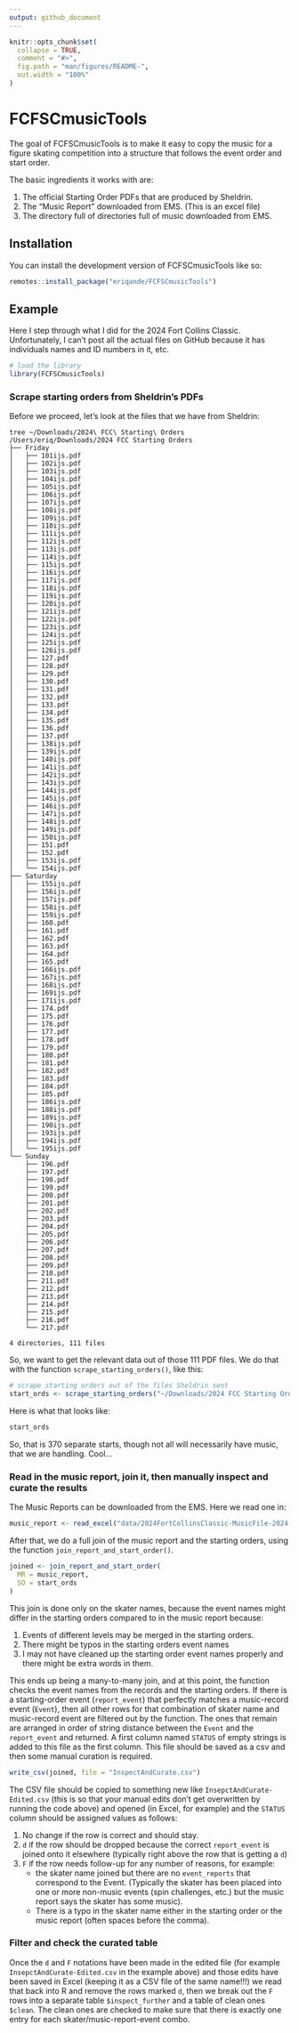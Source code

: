 ```yaml
---
output: github_document
---
```


<!-- README.md is generated from README.Rmd. Please edit that file -->

```r
knitr::opts_chunk$set(
  collapse = TRUE,
  comment = "#>",
  fig.path = "man/figures/README-",
  out.width = "100%"
)
```

# FCFSCmusicTools

<!-- badges: start -->
<!-- badges: end -->

The goal of FCFSCmusicTools is to make it easy to copy the music for a figure
skating competition into a structure that follows the event order and start
order.

The basic ingredients it works with are:

1. The official Starting Order PDFs that are produced by Sheldrin.
2. The "Music Report" downloaded from EMS. (This is an excel file)
3. The directory full of directories full of music downloaded from EMS.



## Installation

You can install the development version of FCFSCmusicTools like so:

``` r
remotes::install_package("eriqande/FCFSCmusicTools")
```

## Example

Here I step through what I did for the 2024 Fort Collins Classic.  Unfortunately,
I can't post all the actual files on GitHub because it has individuals names
and ID numbers in it, etc.

```r
# load the library
library(FCFSCmusicTools)

```

### Scrape starting orders from Sheldrin's PDFs

Before we proceed, let's look at the files that we have from Sheldrin:
```
tree ~/Downloads/2024\ FCC\ Starting\ Orders
/Users/eriq/Downloads/2024 FCC Starting Orders
├── Friday
│   ├── 101ijs.pdf
│   ├── 102ijs.pdf
│   ├── 103ijs.pdf
│   ├── 104ijs.pdf
│   ├── 105ijs.pdf
│   ├── 106ijs.pdf
│   ├── 107ijs.pdf
│   ├── 108ijs.pdf
│   ├── 109ijs.pdf
│   ├── 110ijs.pdf
│   ├── 111ijs.pdf
│   ├── 112ijs.pdf
│   ├── 113ijs.pdf
│   ├── 114ijs.pdf
│   ├── 115ijs.pdf
│   ├── 116ijs.pdf
│   ├── 117ijs.pdf
│   ├── 118ijs.pdf
│   ├── 119ijs.pdf
│   ├── 120ijs.pdf
│   ├── 121ijs.pdf
│   ├── 122ijs.pdf
│   ├── 123ijs.pdf
│   ├── 124ijs.pdf
│   ├── 125ijs.pdf
│   ├── 126ijs.pdf
│   ├── 127.pdf
│   ├── 128.pdf
│   ├── 129.pdf
│   ├── 130.pdf
│   ├── 131.pdf
│   ├── 132.pdf
│   ├── 133.pdf
│   ├── 134.pdf
│   ├── 135.pdf
│   ├── 136.pdf
│   ├── 137.pdf
│   ├── 138ijs.pdf
│   ├── 139ijs.pdf
│   ├── 140ijs.pdf
│   ├── 141ijs.pdf
│   ├── 142ijs.pdf
│   ├── 143ijs.pdf
│   ├── 144ijs.pdf
│   ├── 145ijs.pdf
│   ├── 146ijs.pdf
│   ├── 147ijs.pdf
│   ├── 148ijs.pdf
│   ├── 149ijs.pdf
│   ├── 150ijs.pdf
│   ├── 151.pdf
│   ├── 152.pdf
│   ├── 153ijs.pdf
│   └── 154ijs.pdf
├── Saturday
│   ├── 155ijs.pdf
│   ├── 156ijs.pdf
│   ├── 157ijs.pdf
│   ├── 158ijs.pdf
│   ├── 159ijs.pdf
│   ├── 160.pdf
│   ├── 161.pdf
│   ├── 162.pdf
│   ├── 163.pdf
│   ├── 164.pdf
│   ├── 165.pdf
│   ├── 166ijs.pdf
│   ├── 167ijs.pdf
│   ├── 168ijs.pdf
│   ├── 169ijs.pdf
│   ├── 171ijs.pdf
│   ├── 174.pdf
│   ├── 175.pdf
│   ├── 176.pdf
│   ├── 177.pdf
│   ├── 178.pdf
│   ├── 179.pdf
│   ├── 180.pdf
│   ├── 181.pdf
│   ├── 182.pdf
│   ├── 183.pdf
│   ├── 184.pdf
│   ├── 185.pdf
│   ├── 186ijs.pdf
│   ├── 188ijs.pdf
│   ├── 189ijs.pdf
│   ├── 190ijs.pdf
│   ├── 193ijs.pdf
│   ├── 194ijs.pdf
│   └── 195ijs.pdf
└── Sunday
    ├── 196.pdf
    ├── 197.pdf
    ├── 198.pdf
    ├── 199.pdf
    ├── 200.pdf
    ├── 201.pdf
    ├── 202.pdf
    ├── 203.pdf
    ├── 204.pdf
    ├── 205.pdf
    ├── 206.pdf
    ├── 207.pdf
    ├── 208.pdf
    ├── 209.pdf
    ├── 210.pdf
    ├── 211.pdf
    ├── 212.pdf
    ├── 213.pdf
    ├── 214.pdf
    ├── 215.pdf
    ├── 216.pdf
    └── 217.pdf

4 directories, 111 files
```

So, we want to get the relevant data out of those 111 PDF files.  We do that
with the function `scrape_starting_orders()`, like this:

```r
# scrape starting orders out of the files Sheldrin sent
start_ords <- scrape_starting_orders("~/Downloads/2024 FCC Starting Orders")
```

Here is what that looks like:
```r
start_ords
```

So, that is 370 separate starts, though not all will necessarily have music, that we are handling.   Cool...

### Read in the music report, join it, then manually inspect and curate the results

The Music Reports can be downloaded from the EMS.  Here we read one in:
```r
music_report <- read_excel("data/2024FortCollinsClassic-MusicFile-2024-04-01 22·32.xls")
```

After that, we do a full join of the music report and the starting orders,
using the function `join_report_and_start_order()`.
```r
joined <- join_report_and_start_order(
  MR = music_report,
  SO = start_ords
)
```

This join is done only on the skater names, because the event names might differ
in the starting orders compared to in the music report because:

1. Events of different levels may be merged in the starting orders.
2. There might be typos in the starting orders event names
3. I may not have cleaned up the starting order event names properly and there
   might be extra words in them.

This ends up being a many-to-many join, and at this point, the function checks
the event names from the records and the starting orders. If there is a starting-order
event (`report_event`) that perfectly matches a music-record event (`Event`), then
all other rows for that combination of skater name and music-record event are
filtered out by the function.  The ones that remain are arranged in order of
string distance between the `Event` and the `report_event` and returned.  A first
column named `STATUS` of empty strings is added to this file as the first column.
This file should be saved as a csv and then some manual curation is required.  

```r
write_csv(joined, file = "InspectAndCurate.csv")
```

The CSV file should be copied to something new like `InsepctAndCurate-Edited.csv`
(this is so that your manual edits don't get overwritten by running the code above)
and opened (in Excel, for example) and the `STATUS` column
should be assigned values as follows:

1. No change if the row is correct and should stay.
2. `d` if the row should be dropped because the correct `report_event` is joined
   onto it elsewhere (typically right above the row that is getting a `d`)
3. `F` if the row needs follow-up for any number of reasons, for example:
    -  the skater name joined but there are
       no `event_reports` that correspond to the Event.  (Typically the skater has
       been placed into one or more non-music events (spin challenges, etc.) but the
       music report says the skater has some music).
    - There is a typo in the skater name either in the starting order or the
      music report (often spaces before the comma).
      


### Filter and check the curated table

Once the `d` and `F` notations have been made in the edited file (for example
`InsepctAndCurate-Edited.csv` in the example above) and those edits have been
saved in Excel (keeping it as a CSV file of the same name!!!) we read that back
into R and remove the rows marked `d`, then we break out the `F` rows into
a separate table `$inspect_further` and a table of clean ones `$clean`.  The clean
ones are checked to make sure that there is exactly one entry for each
skater/music-report-event combo.




